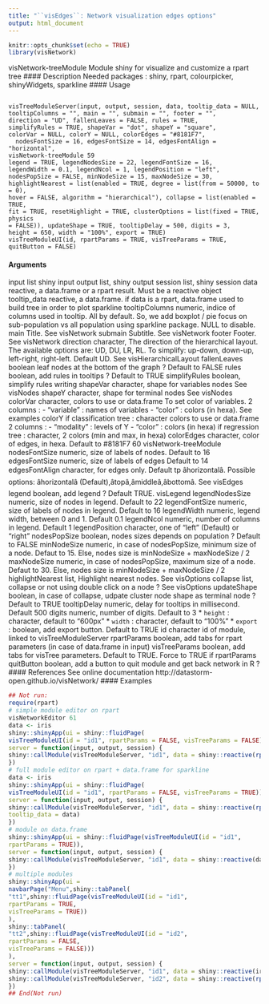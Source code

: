 ```yaml
---
title: "``visEdges``: Network visualization edges options"
output: html_document
---
```

 

```r
knitr::opts_chunk$set(echo = TRUE)
library(visNetwork)
```

visNetwork-treeModule Module shiny for visualize and customize a rpart tree
#### Description
Needed packages : shiny, rpart, colourpicker, shinyWidgets, sparkline
#### Usage
<pre><code>
visTreeModuleServer(input, output, session, data, tooltip_data = NULL,
tooltipColumns = "", main = "", submain = "", footer = "",
direction = "UD", fallenLeaves = FALSE, rules = TRUE,
simplifyRules = TRUE, shapeVar = "dot", shapeY = "square",
colorVar = NULL, colorY = NULL, colorEdges = "#8181F7",
  nodesFontSize = 16, edgesFontSize = 14, edgesFontAlign = "horizontal",
visNetwork-treeModule 59
legend = TRUE, legendNodesSize = 22, legendFontSize = 16,
legendWidth = 0.1, legendNcol = 1, legendPosition = "left",
nodesPopSize = FALSE, minNodeSize = 15, maxNodeSize = 30,
highlightNearest = list(enabled = TRUE, degree = list(from = 50000, to = 0),
hover = FALSE, algorithm = "hierarchical"), collapse = list(enabled = TRUE,
fit = TRUE, resetHighlight = TRUE, clusterOptions = list(fixed = TRUE, physics
= FALSE)), updateShape = TRUE, tooltipDelay = 500, digits = 3,
height = 650, width = "100%", export = TRUE)
visTreeModuleUI(id, rpartParams = TRUE, visTreeParams = TRUE,
quitButton = FALSE)
</code></pre>
#### Arguments
input list shiny input
output list, shiny output
session list, shiny session
data reactive, a data.frame or a rpart result. Must be a reactive object
tooltip_data reactive, a data.frame. if data is a rpart, data.frame used to build tree in
order to plot sparkline
tooltipColumns numeric, indice of columns used in tooltip. All by default. So, we add boxplot
/ pie focus on sub-population vs all population using sparkline package. NULL
to disable.
main Title. See visNetwork
submain Subtitle. See visNetwork
footer Footer. See visNetwork
direction character, The direction of the hierarchical layout. The available options are:
UD, DU, LR, RL. To simplify: up-down, down-up, left-right, right-left. Default
UD. See visHierarchicalLayout
fallenLeaves boolean leaf nodes at the bottom of the graph ? Default to FALSE
rules boolean, add rules in tooltips ? Default to TRUE
simplifyRules boolean, simplify rules writing
shapeVar character, shape for variables nodes See visNodes
shapeY character, shape for terminal nodes See visNodes
colorVar character, colors to use or data.frame To set color of variables. 2 columns :
-  "variable" : names of variables
-  "color" : colors (in hexa). See examples
colorY if classification tree : character colors to use or data.frame 2 columns :
-  "modality" : levels of Y
-  "color" : colors (in hexa)
if regression tree : character, 2 colors (min and max, in hexa)
colorEdges character, color of edges, in hexa. Default to #8181F7
60 visNetwork-treeModule
nodesFontSize numeric, size of labels of nodes. Default to 16
edgesFontSize numeric, size of labels of edges Default to 14
edgesFontAlign character, for edges only. Default tp âhorizontalâ. Possible options: âhorizontalâ
(Default),âtopâ,âmiddleâ,âbottomâ. See visEdges
legend boolean, add legend ? Default TRUE. visLegend
legendNodesSize
numeric, size of nodes in legend. Default to 22
legendFontSize numeric, size of labels of nodes in legend. Default to 16
legendWidth numeric, legend width, between 0 and 1. Default 0.1
legendNcol numeric, number of columns in legend. Default 1
legendPosition character, one of "left" (Default) or "right"
nodesPopSize boolean, nodes sizes depends on population ? Default to FALSE
minNodeSize numeric, in case of nodesPopSize, minimum size of a node. Defaut to 15. Else,
nodes size is minNodeSize + maxNodeSize / 2
maxNodeSize numeric, in case of nodesPopSize, maximum size of a node. Defaut to 30.
Else, nodes size is minNodeSize + maxNodeSize / 2
highlightNearest
list, Highlight nearest nodes. See visOptions
collapse list, collapse or not using double click on a node ? See visOptions
updateShape boolean, in case of collapse, udpate cluster node shape as terminal node ? Default
to TRUE
tooltipDelay numeric, delay for tooltips in millisecond. Default 500
digits numeric, number of digits. Default to 3
* ``height`` :    character, default to "600px"
* ``width `` :  character, default to "100%"
* ``export`` :  boolean, add export button. Default to TRUE
id character id of module, linked to visTreeModuleServer
rpartParams boolean, add tabs for rpart parameters (in case of data.frame in input)
visTreeParams boolean, add tabs for visTree parameters. Default to TRUE. Force to TRUE if
rpartParams
quitButton boolean, add a button to quit module and get back network in R ?
#### References
See online documentation http://datastorm-open.github.io/visNetwork/
#### Examples
```r
## Not run:
require(rpart)
# simple module editor on rpart
visNetworkEditor 61
data <- iris
shiny::shinyApp(ui = shiny::fluidPage(
visTreeModuleUI(id = "id1", rpartParams = FALSE, visTreeParams = FALSE)),
server = function(input, output, session) {
shiny::callModule(visTreeModuleServer, "id1", data = shiny::reactive(rpart(data)))
})
# full module editor on rpart + data.frame for sparkline
data <- iris
shiny::shinyApp(ui = shiny::fluidPage(
visTreeModuleUI(id = "id1", rpartParams = FALSE, visTreeParams = TRUE)),
server = function(input, output, session) {
shiny::callModule(visTreeModuleServer, "id1", data = shiny::reactive(rpart(data)),
tooltip_data = data)
})
# module on data.frame
shiny::shinyApp(ui = shiny::fluidPage(visTreeModuleUI(id = "id1",
rpartParams = TRUE)),
server = function(input, output, session) {
shiny::callModule(visTreeModuleServer, "id1", data = shiny::reactive(data))
})
# multiple modules
shiny::shinyApp(ui =
navbarPage("Menu",shiny::tabPanel(
"tt1",shiny::fluidPage(visTreeModuleUI(id = "id1",
rpartParams = TRUE,
visTreeParams = TRUE))
),
shiny::tabPanel(
"tt2",shiny::fluidPage(visTreeModuleUI(id = "id2",
rpartParams = FALSE,
visTreeParams = FALSE)))
),
server = function(input, output, session) {
shiny::callModule(visTreeModuleServer, "id1", data = shiny::reactive(iris))
shiny::callModule(visTreeModuleServer, "id2", data = shiny::reactive(rpart(iris)))
})
## End(Not run)
```


